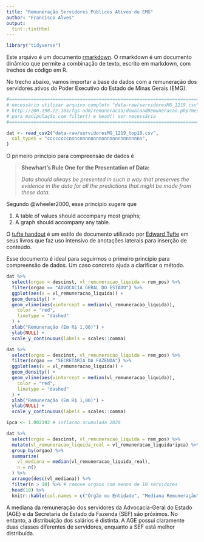 ```yaml
---
title: "Remuneração Servidores Públicos Ativos do EMG"
author: "Francisco Alves"
output: 
  tint::tintHtml
---
```


```r
library("tidyverse")
```

Este arquivo é um documento [rmarkdown](https://rmarkdown.rstudio.com/). O rmarkdown é um documento dinâmico que permite a combinação de texto, escrito em markdown, com trechos de código em R. 

No trecho abaixo, vamos importar a base de dados com a remuneração dos servidores ativos do Poder Executivo do Estado de Minas Gerais (EMG).

```r
#======================================================================
# necessário utilizar arquivo completo "data-raw/servidoresMG_1219.csv" de
# http://200.198.22.105/fgs-adm/remuneracao/downloadRemuneracao.php?mes=1219
# para manipulação com filter() e head() ser necessária
#======================================================================

dat <- read_csv2("data-raw/servidoresMG_1219_top10.csv",
  col_types = "ccccccccnnncnnnnnnnnnnnnnnnnnnnnnnn",
)
```

O primeiro princípio para compreensão de dados é

> __Shewhart's Rule One for the Presentation of Data:__
> 
> _Data should always be presented in such a way that preserves the evidence in the data for all the predictions that might be made from these data._

Segundo @wheeler2000, esse princípio sugere que

1. A table of values should accompany most graphs;
2. A graph should accompany any table.

O [tufte handout](https://rstudio.github.io/tufte/) é um estilo de documento utilizado por [Edward Tufte](https://en.wikipedia.org/wiki/Edward_Tufte) em seus livros que faz uso intensivo de anotações laterais para inserção de conteúdo.

Esse documento é ideal para seguirmos o primeiro princípio para compreensão de dados. Um caso concreto ajuda a clarificar o método. 

```r
dat %>%
  select(orgao = descinst, vl_remuneracao_liquida = rem_pos) %>% 
  filter(orgao == "ADVOCACIA GERAL DO ESTADO") %>%
  ggplot(aes(x = vl_remuneracao_liquida)) +
  geom_density() +
  geom_vline(aes(xintercept = median(vl_remuneracao_liquida)),
    color = "red",
    linetype = "dashed"
  ) +
  xlab("Remuneração (Em R$ 1,00)") +
  ylab(NULL) +
  scale_y_continuous(labels = scales::comma)

dat %>%
  select(orgao = descinst, vl_remuneracao_liquida = rem_pos) %>% 
  filter(orgao == "SECRETARIA DA FAZENDA") %>%
  ggplot(aes(x = vl_remuneracao_liquida)) +
  geom_density() +
  geom_vline(aes(xintercept = median(vl_remuneracao_liquida)),
    color = "red",
    linetype = "dashed"
  ) +
  xlab("Remuneração (Em R$ 1,00)") +
  ylab(NULL) +
  scale_y_continuous(labels = scales::comma)

ipca <- 1.002192 # inflacao acumulada 2020

dat %>%
  select(orgao = descinst, vl_remuneracao_liquida = rem_pos) %>% 
  mutate(vl_remuneracao_liquida_real = vl_remuneracao_liquida*ipca) %>% 
  group_by(orgao) %>%
  summarize(
    vl_mediana = median(vl_remuneracao_liquida_real),
    n = n()
  ) %>%
  arrange(desc(vl_mediana)) %>%
  filter(n > 10) %>% # remove orgaos com menos de 10 servidores
  head(10) %>%
  knitr::kable(col.names = c("Órgão ou Entidade", "Mediana Remuneração", "Qtd. Pagamentos"))
```

A mediana da remuneração dos servidores da Advocacia-Geral do Estado (AGE) e da Secretaria de Estado da Fazenda (SEF) são próximos. No entanto, a distribuição dos salários é distinta. A AGE possui claramente duas classes diferentes de servidores, enquanto a SEF está melhor distribuída.